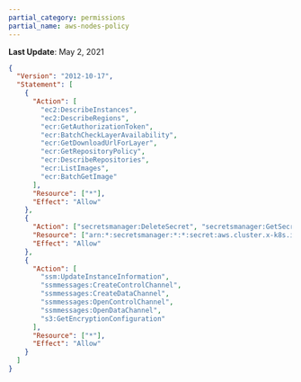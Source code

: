 ```yaml
---
partial_category: permissions
partial_name: aws-nodes-policy
---
```

**Last Update**: May 2, 2021

```json
{
  "Version": "2012-10-17",
  "Statement": [
    {
      "Action": [
        "ec2:DescribeInstances",
        "ec2:DescribeRegions",
        "ecr:GetAuthorizationToken",
        "ecr:BatchCheckLayerAvailability",
        "ecr:GetDownloadUrlForLayer",
        "ecr:GetRepositoryPolicy",
        "ecr:DescribeRepositories",
        "ecr:ListImages",
        "ecr:BatchGetImage"
      ],
      "Resource": ["*"],
      "Effect": "Allow"
    },
    {
      "Action": ["secretsmanager:DeleteSecret", "secretsmanager:GetSecretValue"],
      "Resource": ["arn:*:secretsmanager:*:*:secret:aws.cluster.x-k8s.io/*"],
      "Effect": "Allow"
    },
    {
      "Action": [
        "ssm:UpdateInstanceInformation",
        "ssmmessages:CreateControlChannel",
        "ssmmessages:CreateDataChannel",
        "ssmmessages:OpenControlChannel",
        "ssmmessages:OpenDataChannel",
        "s3:GetEncryptionConfiguration"
      ],
      "Resource": ["*"],
      "Effect": "Allow"
    }
  ]
}
```